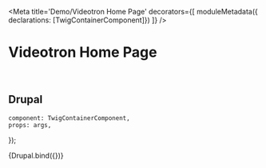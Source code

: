 

<Meta
    title='Demo/Videotron Home Page'
    decorators={[
        moduleMetadata({ declarations: [TwigContainerComponent]})
    ]}
/>


# Videotron Home Page

<br/>

## Drupal

    component: TwigContainerComponent,
    props: args,
});


<Canvas withSource='none'>
    <Story
        name='Drupal'
        height='300px'
        args={{
            elementPath: 'demo/videotron-home-page/template.drupal'
        }}
    >
        {Drupal.bind({})}
    </Story>
</Canvas>
